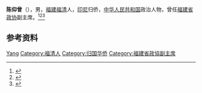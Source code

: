 '''陈仰曾'''（{{bd|1919年||1994年|}}），男，[[福建|福建]][[福清|福清]]人，[[印尼|印尼]]归侨，[[中华人民共和国|中华人民共和国]]政治人物，曾任[[福建省政协|福建省政协]]副主席。<ref>{{cite book|title=中囯人名大辞典·当代人物卷|author=廖盖隆等编|year=1990|publisher=上海辞书出版社|location=上海|page=}}</ref><ref>{{cite book|title=中囯人名大辞典·现任党政军领导人物卷|author=廖盖隆等编|year=1990|publisher=上海辞书出版社|location=上海|page=}}</ref><ref>{{Cite book|title=中华人民共和国职官志|author=何虎生, 李耀东, 向常福主编|publisher=中国社会出版社|year=2003|isbn=9787800883934|location=北京|pages=}}</ref>

== 参考资料 ==
{{reflist}}

{{中国人物小作品}}

{{Authority control}}
{{DEFAULTSORT:Chen陈}}
[[Category:陈姓|Yang]]
[[Category:福清人|Category:福清人]]
[[Category:归国华侨|Category:归国华侨]]
[[Category:福建省政協副主席|Category:福建省政協副主席]]